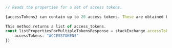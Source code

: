 ```typescript index.ts
// Reads the properties for a set of access tokens.
 
{accessTokens} can contain up to 20 access tokens. These are obtained by authenticating a user using OAuth 2.0.
 
This method returns a list of access_tokens.
const listPropertiesForMultipleTokensResponse = stackExchange.accessToken.listPropertiesForMultipleTokens({
    accessTokens: "ACCESSTOKENS"
})
```